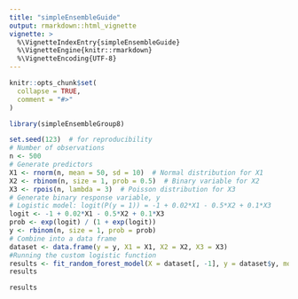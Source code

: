 ```yaml
---
title: "simpleEnsembleGuide"
output: rmarkdown::html_vignette
vignette: >
  %\VignetteIndexEntry{simpleEnsembleGuide}
  %\VignetteEngine{knitr::rmarkdown}
  %\VignetteEncoding{UTF-8}
---
```


```r
knitr::opts_chunk$set(
  collapse = TRUE,
  comment = "#>"
)
```

```r
library(simpleEnsembleGroup8)
```

```r
set.seed(123)  # for reproducibility
# Number of observations
n <- 500
# Generate predictors
X1 <- rnorm(n, mean = 50, sd = 10)  # Normal distribution for X1
X2 <- rbinom(n, size = 1, prob = 0.5)  # Binary variable for X2
X3 <- rpois(n, lambda = 3)  # Poisson distribution for X3
# Generate binary response variable, y
# Logistic model: logit(P(y = 1)) = -1 + 0.02*X1 - 0.5*X2 + 0.1*X3
logit <- -1 + 0.02*X1 - 0.5*X2 + 0.1*X3
prob <- exp(logit) / (1 + exp(logit))
y <- rbinom(n, size = 1, prob = prob)
# Combine into a data frame
dataset <- data.frame(y = y, X1 = X1, X2 = X2, X3 = X3)
#Running the custom logistic function 
results <- fit_random_forest_model(X = dataset[, -1], y = dataset$y, model_type = 'binomial')
results

```


```r
results
```

